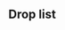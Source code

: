 ==Drop list==
{{Section}}
{{Map/Drops
|regular = true
|no_legend = true
|filter_button = true
|nodes = A,C,D,E
|boss = E
|Akatsuki:A/{S:1.03%}, C/{S:1.00%}, D/{S:1.00%  A:0.36%}, E/{S:1.73%  A:1.92%}
|Akebono:A/{S:1.00%  A:0.73%}, C/{S:1.05%  A:0.63%}, D/{S:0.92%  A:0.45%}, E/{A:2.14%  B:1.22%}
|Arare:A/{S:0.17%}, C/{S:0.14%}, D/{S:0.90%}, E/{S:3.15%  A:1.58%}
|Arashio:D/{S:0.82%}, E/{S:3.64%  A:1.61%}
|Asashio:E/{S:1.70%}
|Ayanami:A/{S:1.02%  A:0.21%}, C/{S:0.97%  A:0.16%}, D/{S:1.13%  A:0.72%}, E/{S:1.67%  A:2.14%}
|Fumizuki:A/{S:0.98%  A:0.35%}, C/{S:1.01%  A:0.86%}, D/{S:0.58%  A:0.72%}, E/{A:0.68%  B:0.81%}
|Hatsuharu:A/{S:0.98%}, C/{S:0.99%}, D/{S:1.03%}, E/{S:1.70%  A:1.54%}
|Hatsushimo:A/{S:2.02%  A:0.83%}, C/{S:1.95%  A:0.86%}, D/{S:2.00%  A:0.63%}, E/{S:1.71%  A:2.59%  B:2.03%}
|Hatsuyuki:A/{S:2.95%  A:1.57%}, C/{S:2.95%  A:1.57%}, D/{S:2.82%  A:3.06%}, E/{S:2.59%  A:3.72%  B:0.68%}
|Hibiki:A/{S:2.07%  A:0.52%}, C/{S:1.96%  A:0.86%}, D/{S:1.81%  A:0.99%}, E/{S:1.76%  A:3.83%  B:0.81%}
|Ikazuchi:A/{S:0.94%}, C/{S:1.01%}, D/{S:0.99%  A:0.54%}, E/{S:1.68%  A:2.97%  B:1.90%}
|Inazuma:A/{S:2.00%  A:0.94%}, C/{S:1.89%  A:0.86%}, D/{S:2.21%  A:1.53%}, E/{S:1.75%  A:2.89%  B:2.03%}
|Isonami:A/{S:3.02%  A:1.57%}, C/{S:3.05%  A:1.81%}, D/{S:2.92%  A:2.97%}, E/{S:2.10%  A:3.38%  B:1.63%}
|Isuzu:D/{S:0.16%}, E/{S:0.33%}
|Jintsuu:A/{S:0.36%}, C/{S:0.35%}, D/{S:0.95%}, E/{S:1.60%  A:0.45%}
|Kagerou:E/{S:1.65%}
|Kasumi:A/{S:0.17%}, C/{S:0.15%}, D/{S:0.95%}, E/{S:3.11%  A:2.33%  B:0.41%}
|Kikuzuki:A/{S:1.00%  A:0.59%}, C/{S:1.04%  A:1.02%}, D/{S:0.48%  A:1.35%}, E/{A:0.19%  B:2.03%}
|Kisaragi:A/{S:2.07%  A:1.04%}, C/{S:2.00%  A:1.18%}, D/{S:1.86%  A:1.80%}, E/{S:1.79%  A:2.44%  B:2.17%}
|Kiso:D/{S:0.41%}, E/{S:1.75%}
|Kitakami:E/{S:0.97%}
|Kuma:E/{S:1.49%}
|Kuroshio:E/{S:1.73%}
|Michishio:D/{S:0.68%}, E/{S:3.60%  A:1.65%}
|Mikazuki:A/{S:1.03%  A:0.49%}, C/{S:1.01%  A:1.41%}, D/{S:0.20%  A:0.81%}, E/{B:2.17%}
|Miyuki:A/{S:2.99%  A:1.57%}, C/{S:2.98%  A:1.49%}, D/{S:3.47%  A:1.98%}, E/{S:2.46%  A:3.57%  B:0.95%}
|Mochizuki:A/{S:0.83%  A:0.80%}, C/{S:0.88%  A:0.94%}, D/{S:0.18%  A:1.17%}, E/{B:3.12%}
|Murakumo:E/{S:1.80%  A:1.76%}
|Murasame:A/{S:1.90%  A:0.87%}, C/{S:1.80%  A:0.47%}, D/{S:1.78%  A:0.36%}, E/{S:1.79%  A:3.12%  B:0.68%}
|Mutsuki:A/{S:0.99%  A:0.52%}, C/{S:1.03%  A:0.16%}, D/{S:1.12%  A:0.90%}, E/{S:1.75%  A:1.35%}
|Nagara:E/{S:0.34%}
|Nagatsuki:A/{S:1.00%  A:0.83%}, C/{S:1.01%  A:0.63%}, D/{S:0.36%  A:0.81%}, E/{A:0.38%  B:2.03%}
|Naka:A/{S:0.37%}, C/{S:0.35%}, D/{S:0.94%}, E/{S:1.80%  A:1.24%}
|Natori:D/{S:0.27%}, E/{S:0.69%}
|Nenohi:A/{S:1.04%}, C/{S:1.03%}, D/{S:0.95%}, E/{S:1.76%  A:3.87%  B:1.35%}
|Oboro:A/{S:0.92%  A:0.73%}, C/{S:1.00%  A:0.79%}, D/{S:1.09%  A:0.81%}, E/{S:0.38%  A:1.84%  B:0.95%}
|Ooshio:D/{S:0.59%}, E/{S:3.60%  A:1.73%}
|Samidare:A/{S:1.03%}, C/{S:1.02%}, D/{S:1.14%}, E/{S:1.78%  A:3.15%  B:1.76%}
|Satsuki:A/{S:0.98%  A:0.87%}, C/{S:1.01%  A:0.94%}, D/{S:0.52%  A:0.90%}, E/{A:0.56%  B:1.90%}
|Sazanami:A/{S:1.00%  A:0.73%}, C/{S:0.96%  A:0.55%}, D/{S:0.85%  A:0.63%}, E/{A:2.33%  B:1.76%}
|Sendai:D/{S:0.14%}, E/{S:1.75%  A:0.56%}
|Shigure:A/{S:1.82%  A:0.66%}, C/{S:1.80%  A:0.47%}, D/{S:1.81%  A:0.81%}, E/{S:1.79%  A:2.89%  B:1.76%}
|Shikinami:A/{S:2.02%  A:0.91%}, C/{S:2.03%  A:0.94%}, D/{S:1.98%  A:2.34%}, E/{S:2.93%  A:3.75%  B:1.22%}
|Shiranui:E/{S:1.72%}
|Shiratsuyu:E/{S:1.68%  A:1.01%}
|Shirayuki:A/{S:2.07%  A:0.87%}, C/{S:2.02%  A:0.55%}, D/{S:2.19%  A:1.62%}, E/{S:2.79%  A:3.68%  B:0.81%}
|Suzukaze:E/{S:1.69%}
|Tama:D/{S:0.52%}, E/{S:1.83%}
|Tatsuta:E/{S:3.30%  A:2.67%  B:1.63%}
|Tenryuu:A/{S:0.98%  A:0.77%}, C/{S:0.97%  A:0.55%}, D/{S:1.04%  A:0.72%}, E/{S:2.74%  A:3.12%  B:1.49%}
|Ushio:A/{S:0.98%  A:0.66%}, C/{S:1.02%  A:0.63%}, D/{S:1.03%  A:0.72%}, E/{A:1.13%  B:1.35%}
|Wakaba:A/{S:1.97%  A:0.56%}, C/{S:2.00%  A:1.10%}, D/{S:2.08%  A:0.45%}, E/{S:1.83%  A:3.46%  B:1.63%}
|Yura:D/{S:0.21%}, E/{S:0.68%}
|Yuudachi:A/{S:1.96%  A:0.80%}, C/{S:2.06%  A:1.02%}, D/{S:1.70%  A:0.81%}, E/{S:1.78%  A:3.12%  B:1.49%}
}}
{{SectionEnd}}